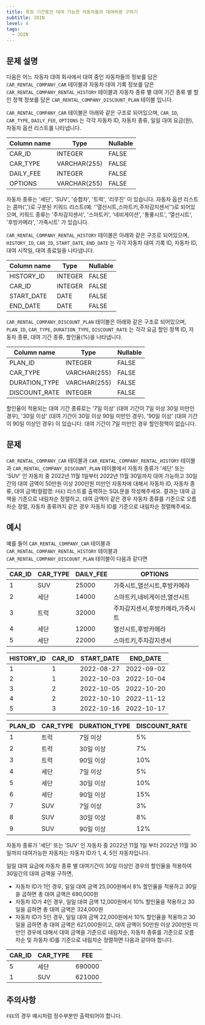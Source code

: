 ```yaml
---
title: 특정 기간동안 대여 가능한 자동차들의 대여비용 구하기
subtitle: JOIN
level: 4
tags:
  - JOIN
---
```


## 문제 설명

다음은 어느 자동차 대여 회사에서 대여 중인 자동차들의 정보를 담은 `CAR_RENTAL_COMPANY_CAR` 테이블과 자동차 대여 기록 정보를 담은 `CAR_RENTAL_COMPANY_RENTAL_HISTORY` 테이블과 자동차 종류 별 대여 기간 종류 별 할인 정책 정보를 담은 `CAR_RENTAL_COMPANY_DISCOUNT_PLAN` 테이블 입니다.

`CAR_RENTAL_COMPANY_CAR` 테이블은 아래와 같은 구조로 되어있으며, `CAR_ID`, `CAR_TYPE`, `DAILY_FEE`, `OPTIONS` 는 각각 자동차 ID, 자동차 종류, 일일 대여 요금(원), 자동차 옵션 리스트를 나타냅니다.

| Column name | Type         | Nullable |
| ----------- | ------------ | -------- |
| CAR_ID      | INTEGER      | FALSE    |
| CAR_TYPE    | VARCHAR(255) | FALSE    |
| DAILY_FEE   | INTEGER      | FALSE    |
| OPTIONS     | VARCHAR(255) | FALSE    |

자동차 종류는 '세단', 'SUV', '승합차', '트럭', '리무진' 이 있습니다. 자동차 옵션 리스트는 콤마(',')로 구분된 키워드 리스트(예: ''열선시트,스마트키,주차감지센서'')로 되어있으며, 키워드 종류는 '주차감지센서', '스마트키', '네비게이션', '통풍시트', '열선시트', '후방카메라', '가죽시트' 가 있습니다.

`CAR_RENTAL_COMPANY_RENTAL_HISTORY` 테이블은 아래와 같은 구조로 되어있으며, `HISTORY_ID`, `CAR_ID`, `START_DATE`, `END_DATE` 는 각각 자동차 대여 기록 ID, 자동차 ID, 대여 시작일, 대여 종료일을 나타냅니다.

| Column name | Type    | Nullable |
| ----------- | ------- | -------- |
| HISTORY_ID  | INTEGER | FALSE    |
| CAR_ID      | INTEGER | FALSE    |
| START_DATE  | DATE    | FALSE    |
| END_DATE    | DATE    | FALSE    |

`CAR_RENTAL_COMPANY_DISCOUNT_PLAN` 테이블은 아래와 같은 구조로 되어있으며, `PLAN_ID`, `CAR_TYPE`, `DURATION_TYPE`, `DISCOUNT_RATE` 는 각각 요금 할인 정책 ID, 자동차 종류, 대여 기간 종류, 할인율(%)을 나타냅니다.

| Column name   | Type         | Nullable |
| ------------- | ------------ | -------- |
| PLAN_ID       | INTEGER      | FALSE    |
| CAR_TYPE      | VARCHAR(255) | FALSE    |
| DURATION_TYPE | VARCHAR(255) | FALSE    |
| DISCOUNT_RATE | INTEGER      | FALSE    |

할인율이 적용되는 대여 기간 종류로는 '7일 이상' (대여 기간이 7일 이상 30일 미만인 경우), '30일 이상' (대여 기간이 30일 이상 90일 미만인 경우), '90일 이상' (대여 기간이 90일 이상인 경우) 이 있습니다. 대여 기간이 7일 미만인 경우 할인정책이 없습니다.

## 문제

`CAR_RENTAL_COMPANY_CAR` 테이블과 `CAR_RENTAL_COMPANY_RENTAL_HISTORY` 테이블과 `CAR_RENTAL_COMPANY_DISCOUNT_PLAN` 테이블에서 자동차 종류가 '세단' 또는 'SUV' 인 자동차 중 2022년 11월 1일부터 2022년 11월 30일까지 대여 가능하고 30일간의 대여 금액이 50만원 이상 200만원 미만인 자동차에 대해서 자동차 ID, 자동차 종류, 대여 금액(컬럼명: `FEE`) 리스트를 출력하는 SQL문을 작성해주세요. 결과는 대여 금액을 기준으로 내림차순 정렬하고, 대여 금액이 같은 경우 자동차 종류를 기준으로 오름차순 정렬, 자동차 종류까지 같은 경우 자동차 ID를 기준으로 내림차순 정렬해주세요.

## 예시

예를 들어 `CAR_RENTAL_COMPANY_CAR` 테이블과 `CAR_RENTAL_COMPANY_RENTAL_HISTORY` 테이블과 `CAR_RENTAL_COMPANY_DISCOUNT_PLAN` 테이블이 다음과 같다면

| CAR_ID | CAR_TYPE | DAILY_FEE | OPTIONS                          |
| ------ | -------- | --------- | -------------------------------- |
| 1      | SUV      | 25000     | 가죽시트,열선시트,후방카메라     |
| 2      | 세단     | 14000     | 스마트키,네비게이션,열선시트     |
| 3      | 트럭     | 32000     | 주차감지센서,후방카메라,가죽시트 |
| 4      | 세단     | 12000     | 열선시트,후방카메라              |
| 5      | 세단     | 22000     | 스마트키,주차감지센서            |

| HISTORY_ID | CAR_ID | START_DATE | END_DATE   |
| ---------- | ------ | ---------- | ---------- |
| 1          | 1      | 2022-08-27 | 2022-09-02 |
| 2          | 1      | 2022-10-03 | 2022-10-04 |
| 3          | 2      | 2022-10-05 | 2022-10-20 |
| 4          | 2      | 2022-10-10 | 2022-11-12 |
| 5          | 3      | 2022-10-16 | 2022-10-17 |

| PLAN_ID | CAR_TYPE | DURATION_TYPE | DISCOUNT_RATE |
| ------- | -------- | ------------- | ------------- |
| 1       | 트럭     | 7일 이상      | 5%            |
| 2       | 트럭     | 30일 이상     | 7%            |
| 3       | 트럭     | 90일 이상     | 10%           |
| 4       | 세단     | 7일 이상      | 5%            |
| 5       | 세단     | 30일 이상     | 10%           |
| 6       | 세단     | 90일 이상     | 15%           |
| 7       | SUV      | 7일 이상      | 3%            |
| 8       | SUV      | 30일 이상     | 8%            |
| 9       | SUV      | 90일 이상     | 12%           |

자동차 종류가 '세단' 또는 'SUV' 인 자동차 중 2022년 11월 1일 부터 2022년 11월 30일까지 대여가능한 자동차는 자동차 ID가 1, 4, 5인 자동차입니다.

일일 대여 요금에 자동차 종류 별 대여기간이 30일 이상인 경우의 할인율을 적용하여 30일간의 대여 금액을 구하면,

- 자동차 ID가 1인 경우, 일일 대여 금액 25,000원에서 8% 할인율을 적용하고 30일을 곱하면 총 대여 금액은 690,000원
- 자동차 ID가 4인 경우, 일일 대여 금액 12,000원에서 10% 할인율을 적용하고 30일을 곱하면 총 대여 금액은 324,000원
- 자동차 ID가 5인 경우, 일일 대여 금액 22,000원에서 10% 할인율을 적용하고 30일을 곱하면 총 대여 금액은 621,000원이고, 대여 금액이 50만원 이상 200만원 미만인 경우에 대해서 대여 금액을 기준으로 내림차순, 자동차 종류를 기준으로 오름차순 및 자동차 ID를 기준으로 내림차순 정렬하면 다음과 같아야 합니다.

| CAR_ID | CAR_TYPE | FEE    |
| ------ | -------- | ------ |
| 5      | 세단     | 690000 |
| 1      | SUV      | 621000 |

## 주의사항

`FEE`의 경우 예시처럼 정수부분만 출력되어야 합니다.
